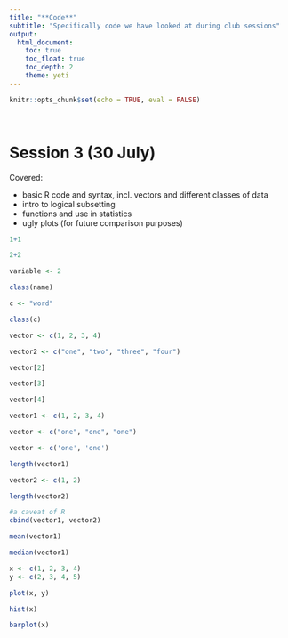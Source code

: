 ```yaml
---
title: "**Code**"
subtitle: "Specifically code we have looked at during club sessions"
output:
  html_document:
    toc: true
    toc_float: true
    toc_depth: 2
    theme: yeti
---
```


```r
knitr::opts_chunk$set(echo = TRUE, eval = FALSE)
```
<br>

# Session 3 (30 July)

Covered:

* basic R code and syntax, incl. vectors and different classes of data
* intro to logical subsetting
* functions and use in statistics
* ugly plots (for future comparison purposes)

```r
1+1

2+2

variable <- 2

class(name)

c <- "word"

class(c)

vector <- c(1, 2, 3, 4)

vector2 <- c("one", "two", "three", "four")

vector[2]

vector[3]

vector[4]

vector1 <- c(1, 2, 3, 4)

vector <- c("one", "one", "one")

vector <- c('one', 'one')

length(vector1)

vector2 <- c(1, 2)

length(vector2)

#a caveat of R 
cbind(vector1, vector2)

mean(vector1)

median(vector1)
```

```r
x <- c(1, 2, 3, 4)
y <- c(2, 3, 4, 5)

plot(x, y)

hist(x)

barplot(x)
```


